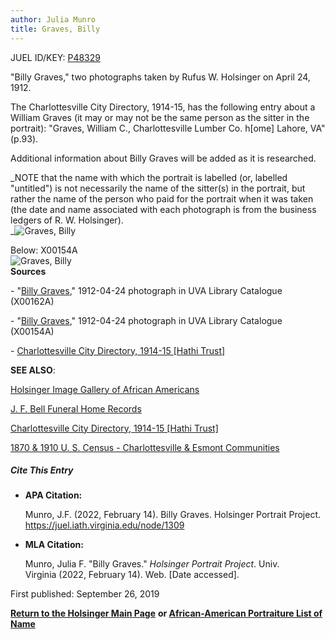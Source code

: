 ```yaml
---
author: Julia Munro
title: Graves, Billy
---
```

JUEL ID/KEY: [P48329](http://juel.iath.virginia.edu/public_person?person=48329 "P48329")

"Billy Graves," two photographs taken by Rufus W. Holsinger on April 24, 1912.

The Charlottesville City Directory, 1914-15, has the following entry about a William Graves (it may or may not be the same person as the sitter in the portrait): "Graves, William C., Charlottesville Lumber Co. h\[ome\] Lahore, VA" (p.93). 

Additional information about Billy Graves will be added as it is researched. 

_NOTE that the name with which the portrait is labelled (or, labelled "untitled") is not necessarily the name of the sitter(s) in the portrait, but rather the name of the person who paid for the portrait when it was taken (the date and name associated with each photograph is from the business ledgers of R. W. Holsinger).  
_![Graves, Billy](https://iiif.lib.virginia.edu/iiif/uva-lib:1039896/full/1000,1337/0/default.jpg "Graves, Billy")  

Below: X00154A  
![Graves, Billy](https://iiif.lib.virginia.edu/iiif/uva-lib:1039895/full/1000,1337/0/default.jpg "Graves, Billy")  
**Sources**

\- "[Billy Graves](https://search.lib.virginia.edu/catalog/uva-lib:1039896#?c=0&m=0&s=0&cv=0&xywh=-1295%2C0%2C5520%2C4092 "Graves, Billy")," 1912-04-24 photograph in UVA Library Catalogue (X00162A) 

\- "[Billy Graves](https://search.lib.virginia.edu/catalog/uva-lib:1039895#?c=0&m=0&s=0&cv=0&xywh=1200%2C1008%2C612%2C454 "Graves, Billy")," 1912-04-24 photograph in UVA Library Catalogue (X00154A)

\- [Charlottesville City Directory, 1914-15 \[Hathi Trust\]](https://catalog.hathitrust.org/Record/101954103)

**SEE ALSO**:

[Holsinger Image Gallery of African Americans](http://rwholsingerphotos.org/images.php "Holsinger Image Gallery of African Americans")

[J. F. Bell Funeral Home Records](http://www2.vcdh.virginia.edu/afam/raceandplace/perl_scripts/funeral_search.html "J. F. Bell Funeral Home Database")

[Charlottesville City Directory, 1914-15 \[Hathi Trust\]](https://catalog.hathitrust.org/Record/101954103 "Charlottesville City Directory, 1914-15") 

[1870 & 1910 U. S. Census - Charlottesville & Esmont Communities](http://www2.vcdh.virginia.edu/afam/raceandplace/census/search_both.html "1870 & 1910 U. S. Census: Charlottesville and Esmont Communities")

##### **Cite This Entry**

*   **APA Citation:**
    
    Munro, J.F. (2022, February 14). Billy Graves. Holsinger Portrait Project. https://juel.iath.virginia.edu/node/1309
    
*   **MLA Citation:**
    
    Munro, Julia F. "Billy Graves." _Holsinger Portrait Project_. Univ. Virginia (2022, February 14). Web. \[Date accessed\].
    

  
First published: September 26, 2019    

[**Return to the Holsinger Main Page**](http://juel.iath.virginia.edu/node/980) **or [African-American Portraiture List of Name](http://juel.iath.virginia.edu/node/996)**